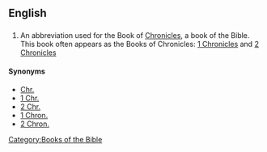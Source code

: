 ==English==

==={{abbreviation}}===
{{infl|en|abbreviation}}

# {{biblical}} An abbreviation used for the Book of [[Chronicles]], a book of the Bible. This book often appears as the Books of Chronicles: [[1 Chronicles]] and [[2 Chronicles]]

====Synonyms====
*[[Chr.]]
*[[1 Chr.]]
*[[2 Chr.]]
*[[1 Chron.]]
*[[2 Chron.]]

[[Category:Books of the Bible]]